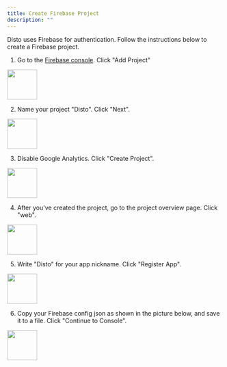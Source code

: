 ```yaml
---
title: Create Firebase Project
description: ""
---
```


Disto uses Firebase for authentication. Follow the instructions below to create a Firebase project.

1. Go to the [Firebase console](https://console.firebase.google.com/). Click "Add Project"

<img height="70" src="/images/firebase_home.png" />

2. Name your project "Disto". Click "Next".

<img height="70" src="/images/firebase_name_project.png" />

3. Disable Google Analytics. Click "Create Project".

<img height="70" src="/images/firebase_create_project.png" />

4. After you've created the project, go to the project overview page. Click "web".

<img height="70" src="/images/firebase_add_web.png" />

5. Write "Disto" for your app nickname. Click "Register App".

<img height="70" src="/images/firebase_register_app.png" />

6. Copy your Firebase config json as shown in the picture below, and save it to a file. Click "Continue to Console".

<img height="70" src="/images/firebase_config.png" />

